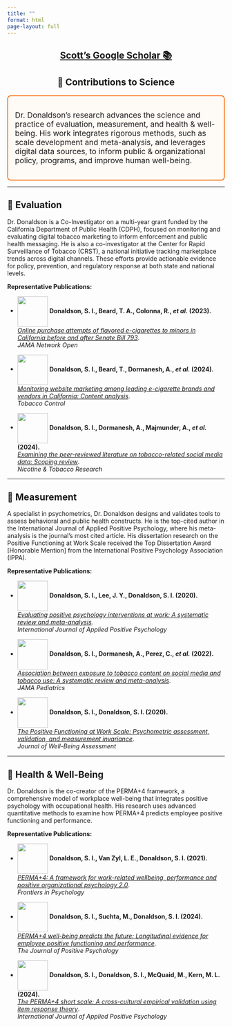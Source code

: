```yaml
---
title: ""
format: html
page-layout: full
---
```


::: {style="text-align: center; max-width: 700px; margin: 0 auto;"}
## [Scott’s Google Scholar 📚](https://scholar.google.com/citations?user=ZkWaykcAAAAJ&hl=en){target="_blank"}

<!-- Center the header -->

::: {style="text-align: center;"}
<h2>🧠 Contributions to Science</h2>
:::

<!-- Left-align the paragraph below -->

::: {style="border: 2px solid #f97316; padding: 1rem; border-radius: 8px; text-align: left; background-color: rgba(255, 247, 237, 0.5); font-size: 1.1rem;"}
Dr. Donaldson’s research advances the science and practice of evaluation, measurement, and health & well-being. His work integrates rigorous methods, such as scale development and meta-analysis, and leverages digital data sources, to inform public & organizational policy, programs, and improve human well-being.
:::
:::

------------------------------------------------------------------------

## 🧪 Evaluation

Dr. Donaldson is a Co-Investigator on a multi-year grant funded by the California Department of Public Health (CDPH), focused on monitoring and evaluating digital tobacco marketing to inform enforcement and public health messaging. He is also a co-investigator at the Center for Rapid Surveillance of Tobacco (CRST), a national initiative tracking marketplace trends across digital channels. These efforts provide actionable evidence for policy, prevention, and regulatory response at both state and national levels.

**Representative Publications:**

-   ![](/images/logos/JAMANetOpen.png){height="70px" style="vertical-align: middle;"} **Donaldson, S. I., Beard, T. A., Colonna, R., *et al.* (2023).**\
    [*Online purchase attempts of flavored e-cigarettes to minors in California before and after Senate Bill 793*](https://doi.org/10.1001/jamanetworkopen.2023.48749).\
    *JAMA Network Open*

-   ![](/images/logos/Tobacco_Control.jpg){height="70px" style="vertical-align: middle;"} **Donaldson, S. I., Beard, T., Dormanesh, A., *et al.* (2024).**\
    [*Monitoring website marketing among leading e-cigarette brands and vendors in California: Content analysis*](https://tobaccocontrol.bmj.com/content/34/2/192).\
    *Tobacco Control*

-   ![](/images/logos/ntr.jpg){height="70px" style="vertical-align: middle;"} **Donaldson, S. I., Dormanesh, A., Majmunder, A., *et al.* (2024).**\
    [*Examining the peer-reviewed literature on tobacco-related social media data: Scoping review*](https://pubmed.ncbi.nlm.nih.gov/37795944/).\
    *Nicotine & Tobacco Research*

------------------------------------------------------------------------

## 🧬 Measurement

A specialist in psychometrics, Dr. Donaldson designs and validates tools to assess behavioral and public health constructs. He is the top-cited author in the International Journal of Applied Positive Psychology, where his meta-analysis is the journal’s most cited article. His dissertation research on the Positive Functioning at Work Scale received the Top Dissertation Award \[Honorable Mention\] from the International Positive Psychology Association (IPPA).

**Representative Publications:**

-   ![](/images/logos/IJAPP.jpg){height="70px" style="vertical-align: middle;"} **Donaldson, S. I., Lee, J. Y., Donaldson, S. I. (2020).**\
    [*Evaluating positive psychology interventions at work: A systematic review and meta-analysis*](https://doi-org.ccl.idm.oclc.org/10.1007/s41042-019-00021-8).\
    *International Journal of Applied Positive Psychology*

-   ![](/images/logos/jama_peds.jpg){height="70px" style="vertical-align: middle;"} **Donaldson, S. I., Dormanesh, A., Perez, C., *et al.* (2022).**\
    [*Association between exposure to tobacco content on social media and tobacco use: A systematic review and meta-analysis*](https://pubmed.ncbi.nlm.nih.gov/35816331/).\
    *JAMA Pediatrics*

-   ![](/images/logos/JWB.jpg){height="70px" style="vertical-align: middle;"} **Donaldson, S. I., Donaldson, S. I. (2020).**\
    [*The Positive Functioning at Work Scale: Psychometric assessment, validation, and measurement invariance*](https://link-springer-com.ccl.idm.oclc.org/article/10.1007/s41543-020-00033-1).\
    *Journal of Well-Being Assessment*

------------------------------------------------------------------------

## 🌱 Health & Well-Being

Dr. Donaldson is the co-creator of the PERMA+4 framework, a comprehensive model of workplace well-being that integrates positive psychology with occupational health. His research uses advanced quantitative methods to examine how PERMA+4 predicts employee positive functioning and performance.

**Representative Publications:**

-   ![](/images/logos/frontiers.png){height="70px" style="vertical-align: middle;"} **Donaldson, S. I., Van Zyl, L. E., Donaldson, S. I. (2021).**\
    [*PERMA+4: A framework for work-related wellbeing, performance and positive organizational psychology 2.0*](https://www.frontiersin.org/journals/psychology/articles/10.3389/fpsyg.2021.817244/full).\
    *Frontiers in Psychology*

-   ![](/images/logos/jpp.jpeg){height="70px" style="vertical-align: middle;"} **Donaldson, S. I., Suchta, M., Donaldson, S. I. (2024).**\
    [*PERMA+4 well-being predicts the future: Longitudinal evidence for employee positive functioning and performance*](https://doi.org/10.1080/17439760.2025.2542236).\
    *The Journal of Positive Psychology*

-   ![](/images/logos/IJAPP.jpg){height="70px" style="vertical-align: middle;"} **Donaldson, S. I., Donaldson, S. I., McQuaid, M., Kern, M. L. (2024).**\
    [*The PERMA+4 short scale: A cross-cultural empirical validation using item response theory*](https://link.springer.com/article/10.1007/s41042-023-00110-9).\
    *International Journal of Applied Positive Psychology*
